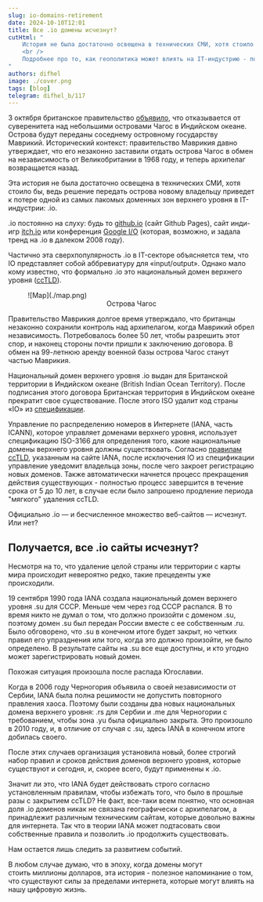 ```yaml
---
slug: io-domains-retirement
date: 2024-10-10T12:01
title: Все .io домены исчезнут?
cutHtml: "
    История не была достаточно освещена в технических СМИ, хотя стоило бы, ведь решение Великобритании передать острова Чагос под контроль Маврикия приведет к потере одной из самых лакомых доменных зон верхнего уровня в  IT-индустрии: .io.
    <br />
    Подробнее про то, как геополитика может влиять на IT-индустрию - под катом.
"
authors: difhel
image: ./cover.png
tags: [blog]
telegram: difhel_b/117
---
```

<!-- truncate -->
3 октября британское правительство [объявило](https://www.bbc.co.uk/news/articles/c98ynejg4l5o), что отказывается от суверенитета над небольшими островами Чагос в Индийском океане. Острова будут переданы соседнему островному государству Маврикий. Исторический контекст: правительство Маврикия давно утверждает, что его незаконно заставили отдать острова Чагос в обмен на независимость от Великобритании в 1968 году, и теперь архипелаг возвращается назад.

Эта история не была достаточно освещена в технических СМИ, хотя стоило бы, ведь решение передать острова новому владельцу приведет к потере одной из самых лакомых доменных зон верхнего уровня в  IT-индустрии: .io.

.io постоянно на слуху: будь то [github.io](https://github.io) (сайт Github Pages), сайт инди-игр [itch.io](https://itch.io) или конференция [Google I/O](https://io.google) (которая, возможно, и задала тренд на .io в далеком 2008 году).

Частично эта сверхпопулярность .io в IT-секторе объясняется тем, что IO представляет собой аббревиатуру для «input/output». Однако мало кому известно, что формально .io это национальный домен верхнего уровня ([ccTLD](https://en.wikipedia.org/wiki/Country_code_top-level_domain)).

<figure>
![Map](./map.png)
<figcaption><center>Острова Чагос</center></figcaption>
</figure>

Правительство Маврикия долгое время утверждало, что британцы незаконно сохранили контроль над архипелагом, когда Маврикий обрел независимость. Потребовалось более 50 лет, чтобы разрешить этот спор, и наконец стороны почти пришли к заключению договора. В обмен на 99-летнюю аренду военной базы острова Чагос станут частью Маврикия.

Национальный домен верхнего уровня .io выдан для Британской территории в Индийском океане (British Indian Ocean Territory). После подписания этого договора Британская территория в Индийском океане прекратит свое существование. После этого ISO удалит код страны «IO» из [спецификации](https://en.wikipedia.org/wiki/ISO_3166-1_alpha-2#IO).

Управление по распределению номеров в Интернете (IANA, часть ICANN), которое управляет доменами верхнего уровня, использует спецификацию ISO-3166 для определения того, какие национальные домены верхнего уровня должны существовать. Согласно [правилам ccTLD](https://www.iana.org/help/cctld-retirement), указанным на сайте IANA, после исключения IO из спецификации управление уведомит владельца зоны, после чего закроет регистрацию новых доменов. Также автоматически начнется процесс прекращения действия существующих - полностью процесс завершится в течение срока от 5 до 10 лет, в случае если было запрошено продление периода "мягкого" удаления ccTLD.

Официально .io — и бесчисленное множество веб-сайтов — исчезнут. Или нет?

## Получается, все .io сайты исчезнут?
Несмотря на то, что удаление целой страны или территории с карты мира происходит невероятно редко, такие прецеденты уже происходили.

19 сентября 1990 года IANA создала национальный домен верхнего уровня .su для СССР. Меньше чем через год СССР распался. В то время никто не думал о том, что должно произойти с доменом .su, поэтому домен .su был передан России вместе с ее собственным .ru. Было обговорено, что .su в конечном итоге будет закрыт, но четких правил его упразднения или того, когда это должно произойти, не было определено. В результате сайты на .su все еще доступны, и кто угодно может зарегистрировать новый домен.

Похожая ситуация произошла после распада Югославии.

Когда в 2006 году Черногория объявила о своей независимости от Сербии, IANA была полна решимости не допустить повторного правления хаоса. Поэтому были созданы два новых национальных домена верхнего уровня: .rs для Сербии и .me для Черногории с требованием, чтобы зона .yu была официально закрыта. Это произошло в 2010 году, и, в отличие от случая с .su, здесь IANA в конечном итоге добилась своего.

После этих случаев организация установила новый, более строгий набор правил и сроков действия доменов верхнего уровня, которые существуют и сегодня, и, скорее всего, будут применены к .io.

Значит ли это, что IANA будет действовать строго согласно установленным правилам, чтобы избежать того, что было в прошлые разы с закрытием ccTLD? Не факт, все-таки всем понятно, что основная доля .io доменов никак не связана географически с архипелагом, а принадлежит различным техническим сайтам, которые довольно важны для интернета. Так что в теории IANA может подтасовать свои собственные правила и позволить .io продолжить существовать.

Нам остается лишь следить за развитием событий.

В любом случае думаю, что в эпоху, когда домены могут стоить миллионы долларов, эта история - полезное напоминание о том, что существуют силы за пределами интернета, которые могут влиять на нашу цифровую жизнь.
